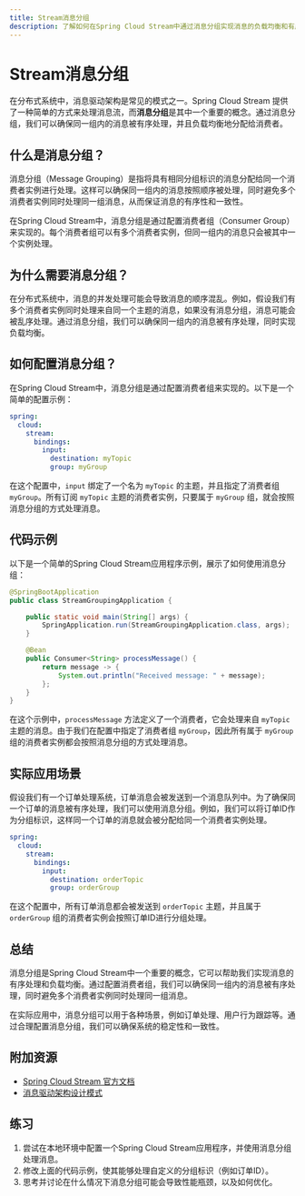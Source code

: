```yaml
---
title: Stream消息分组
description: 了解如何在Spring Cloud Stream中通过消息分组实现消息的负载均衡和有序处理。
---
```


# Stream消息分组

在分布式系统中，消息驱动架构是常见的模式之一。Spring Cloud Stream 提供了一种简单的方式来处理消息流，而**消息分组**是其中一个重要的概念。通过消息分组，我们可以确保同一组内的消息被有序处理，并且负载均衡地分配给消费者。

## 什么是消息分组？

消息分组（Message Grouping）是指将具有相同分组标识的消息分配给同一个消费者实例进行处理。这样可以确保同一组内的消息按照顺序被处理，同时避免多个消费者实例同时处理同一组消息，从而保证消息的有序性和一致性。

在Spring Cloud Stream中，消息分组是通过配置消费者组（Consumer Group）来实现的。每个消费者组可以有多个消费者实例，但同一组内的消息只会被其中一个实例处理。

## 为什么需要消息分组？

在分布式系统中，消息的并发处理可能会导致消息的顺序混乱。例如，假设我们有多个消费者实例同时处理来自同一个主题的消息，如果没有消息分组，消息可能会被乱序处理。通过消息分组，我们可以确保同一组内的消息被有序处理，同时实现负载均衡。

## 如何配置消息分组？

在Spring Cloud Stream中，消息分组是通过配置消费者组来实现的。以下是一个简单的配置示例：

```yaml
spring:
  cloud:
    stream:
      bindings:
        input:
          destination: myTopic
          group: myGroup
```

在这个配置中，`input` 绑定了一个名为 `myTopic` 的主题，并且指定了消费者组 `myGroup`。所有订阅 `myTopic` 主题的消费者实例，只要属于 `myGroup` 组，就会按照消息分组的方式处理消息。

## 代码示例

以下是一个简单的Spring Cloud Stream应用程序示例，展示了如何使用消息分组：

```java
@SpringBootApplication
public class StreamGroupingApplication {

    public static void main(String[] args) {
        SpringApplication.run(StreamGroupingApplication.class, args);
    }

    @Bean
    public Consumer<String> processMessage() {
        return message -> {
            System.out.println("Received message: " + message);
        };
    }
}
```

在这个示例中，`processMessage` 方法定义了一个消费者，它会处理来自 `myTopic` 主题的消息。由于我们在配置中指定了消费者组 `myGroup`，因此所有属于 `myGroup` 组的消费者实例都会按照消息分组的方式处理消息。

## 实际应用场景

假设我们有一个订单处理系统，订单消息会被发送到一个消息队列中。为了确保同一个订单的消息被有序处理，我们可以使用消息分组。例如，我们可以将订单ID作为分组标识，这样同一个订单的消息就会被分配给同一个消费者实例处理。

```yaml
spring:
  cloud:
    stream:
      bindings:
        input:
          destination: orderTopic
          group: orderGroup
```

在这个配置中，所有订单消息都会被发送到 `orderTopic` 主题，并且属于 `orderGroup` 组的消费者实例会按照订单ID进行分组处理。

## 总结

消息分组是Spring Cloud Stream中一个重要的概念，它可以帮助我们实现消息的有序处理和负载均衡。通过配置消费者组，我们可以确保同一组内的消息被有序处理，同时避免多个消费者实例同时处理同一组消息。

在实际应用中，消息分组可以用于各种场景，例如订单处理、用户行为跟踪等。通过合理配置消息分组，我们可以确保系统的稳定性和一致性。

## 附加资源

- [Spring Cloud Stream 官方文档](https://spring.io/projects/spring-cloud-stream)
- [消息驱动架构设计模式](https://microservices.io/patterns/communication-style/messaging.html)

## 练习

1. 尝试在本地环境中配置一个Spring Cloud Stream应用程序，并使用消息分组处理消息。
2. 修改上面的代码示例，使其能够处理自定义的分组标识（例如订单ID）。
3. 思考并讨论在什么情况下消息分组可能会导致性能瓶颈，以及如何优化。